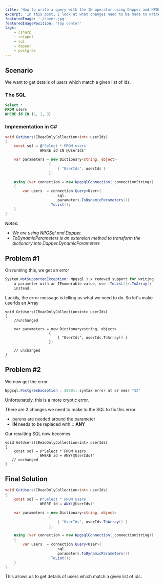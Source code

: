 ```yaml
---
title: 'How to write a query with the IN operator using Dapper and NPGSql'
excerpt: 'In this post, I look at what changes need to be made to write a query with the IN operator in a WHERE clause using Dapper and NPGSql'
featuredImage: './cover.jpg'
featuredImagePosition: 'top center'
tags:
    - csharp
    - snippet
    - sql
    - dapper
    - postgres
---
```


## Scenario

We want to get details of users which match a given list of ids.

### The SQL

```sql
Select *
FROM users
WHERE id IN (1, 2, 3)
```

### Implementation in C&#35;

```csharp
void GetUsers(IReadOnlyCollection<int> userIds)
{
    const sql = @"Select * FROM users
                WHERE id IN @UserIds"

    var parameters = new Dictionary<string, object>
                    {
                        { "UserIds", userIds }
                    };

    using (var connection = new NpgsqlConnection(_connectionString))
    {
        var users  = connection.Query<User>(
                        sql,
                        parameters.ToDynamicParameters())
                    .ToList();
    }
}


```

_Notes:_

-   _We are using [NPGSql](https://www.npgsql.org/) and [Dapper](https://stackexchange.github.io/Dapper/)._
-   _ToDynamicParameters is an extension method to transform the dictionary into Dapper.DynamicParameters_

## Problem #1

On running this, we get an error

```csharp
System.NotSupportedException: Npgsql 3.x removed support for writing
    a parameter with an IEnumerable value, use .ToList()/.ToArray()
    instead.
```

Luckily, the error message is telling us what we need to do. So let's make userIds an Array

```csharp{7}
void GetUsers(IReadOnlyCollection<int> userIds)
{
    //unchanged

    var parameters = new Dictionary<string, object>
                    {
                        { "UserIds", userIds.ToArray() }
                    };

    // unchanged
}
```

## Problem #2

We now get the error

```csharp
Npgsql.PostgresException : 42601: syntax error at or near "$2"
```

Unfortunately, this is a more cryptic error.

There are 2 changes we need to make to the SQL to fix this error.

-   parens are needed around the parameter
-   **IN** needs to be replaced with **= ANY**

Our resulting SQL now becomes

```csharp{4}
void GetUsers(IReadOnlyCollection<int> userIds)
{
    const sql = @"Select * FROM users
                WHERE id = ANY(@UserIds)"
   // unchanged
}
```

## Final Solution

```csharp
void GetUsers(IReadOnlyCollection<int> userIds)
{
    const sql = @"Select * FROM users
                WHERE id = ANY(@UserIds)"

    var parameters = new Dictionary<string, object>
                    {
                        { "UserIds", userIds.ToArray() }
                    };

    using (var connection = new NpgsqlConnection(_connectionString))
    {
        var users  = connection.Query<User>(
                        sql,
                        parameters.ToDynamicParameters())
                    .ToList();
    }
}
```

This allows us to get details of users which match a given list of ids.
